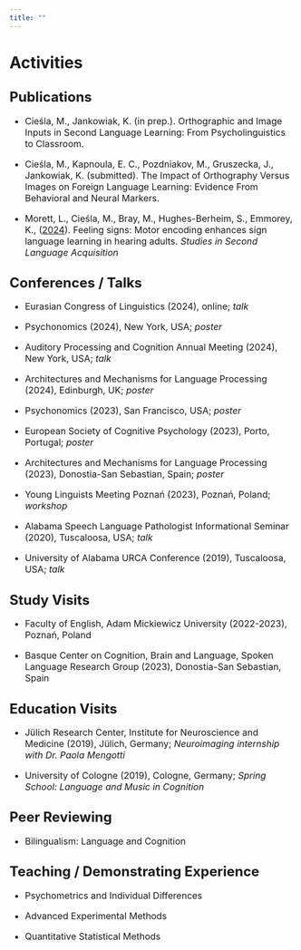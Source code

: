 ```yaml
---
title: ""
---
```


# Activities

## <font size = "5">Publications</font>

<font size = "3">

-   Cieśla, M., Jankowiak, K. (in prep.). Orthographic and Image Inputs in Second Language Learning: From Psycholinguistics to Classroom.

-   Cieśla, M., Kapnoula, E. C., Pozdniakov, M., Gruszecka, J., Jankowiak, K. (submitted). The Impact of Orthography Versus Images on Foreign Language Learning: Evidence From Behavioral and Neural Markers.

-   Morett, L., Cieśla, M., Bray, M., Hughes-Berheim, S., Emmorey, K., (<a href = "https://www.cambridge.org/core/journals/studies-in-second-language-acquisition/article/feeling-signs-motor-encoding-enhances-sign-language-learning-in-hearing-adults/007AF08B353F15DD7E8298B92001D05D" target = "_blank">2024</a>). Feeling signs: Motor encoding enhances sign language learning in hearing adults. *Studies in Second Language Acquisition*

</font>

## <font size = "5">Conferences / Talks</font>

<font size = "3">

-   Eurasian Congress of Linguistics (2024), online; *talk*

-   Psychonomics (2024), New York, USA; *poster*

-   Auditory Processing and Cognition Annual Meeting (2024), New York, USA; *talk*

-   Architectures and Mechanisms for Language Processing (2024), Edinburgh, UK; *poster*

-   Psychonomics (2023), San Francisco, USA; *poster*

-   European Society of Cognitive Psychology (2023), Porto, Portugal; *poster*

-   Architectures and Mechanisms for Language Processing (2023), Donostia-San Sebastian, Spain; *poster*

-   Young Linguists Meeting Poznań (2023), Poznań, Poland; *workshop*

-   Alabama Speech Language Pathologist Informational Seminar (2020), Tuscaloosa, USA; *talk*

-   University of Alabama URCA Conference (2019), Tuscaloosa, USA; *talk*

</font>

## <font size = "5">Study Visits</font>

<font size = "3">

-   Faculty of English, Adam Mickiewicz University (2022-2023), Poznań, Poland

-   Basque Center on Cognition, Brain and Language, Spoken Language Research Group (2023), Donostia-San Sebastian, Spain

</font>

## <font size = "5">Education Visits</font>

<font size="3">

-   Jülich Research Center, Institute for Neuroscience and Medicine (2019), Jülich, Germany; *Neuroimaging internship with Dr. Paola Mengotti*

-   University of Cologne (2019), Cologne, Germany; *Spring School: Language and Music in Cognition*

</font>

## <font size = "5">Peer Reviewing</font>

<font size = "3">

-   Bilingualism: Language and Cognition

</font>

## <font size = "5">Teaching / Demonstrating Experience </font>

<font size="3">

-   Psychometrics and Individual Differences

-   Advanced Experimental Methods

-   Quantitative Statistical Methods

</font>
